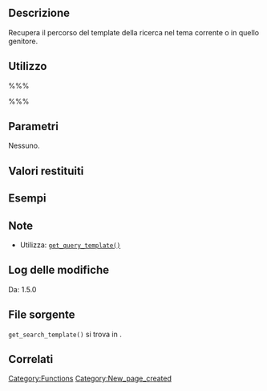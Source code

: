 {{Languages|
{{en|Function Reference/get_search_template}}
{{it|Riferimento funzioni/get_search_template}}
}}

== Descrizione ==
Recupera il percorso del template della ricerca nel tema corrente o in quello genitore.

== Utilizzo ==
%%%<?php get_search_template() ?>%%%

== Parametri ==
Nessuno.

== Valori restituiti ==
{{it:Return||string|Risultato di [[it:Riferimento_funzioni/get_query_template|<tt>get_query_template('search')</tt>]].}}

== Esempi ==
<!-- Need creative examples. Feel free to link to external examples. -->

== Note ==
* Utilizza: [[it:Riferimento_funzioni/get_query_template|<tt>get_query_template()</tt>]]

== Log delle modifiche ==
Da: 1.5.0

== File sorgente ==

<tt>get_search_template()</tt> si trova in {{Trac|wp-includes/theme.php}}.

== Correlati ==
<!--
    To Do:
    Need to find related functions.
    Need to create groups of functions and create templates to add them to a page quickly.
    Some functions may be related to many groups of functions.
-->

{{it:Tag Footer}}

[[Category:Functions]]
[[Category:New_page_created]]